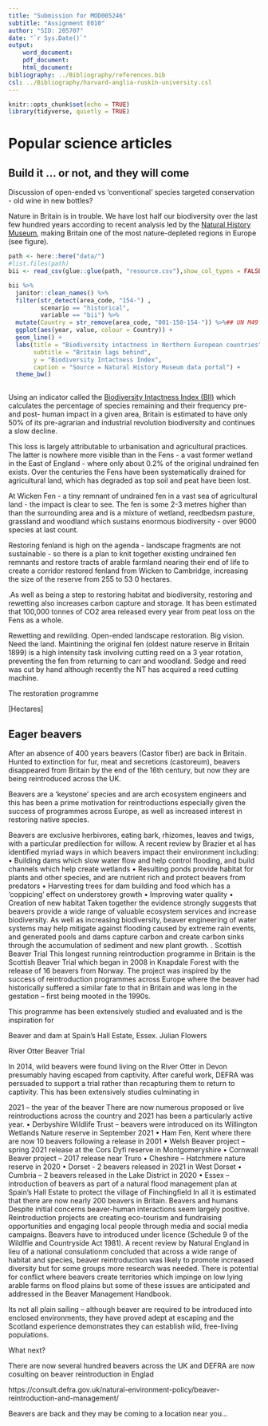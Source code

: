 ```yaml
---
title: "Submission for MOD005246"
subtitle: "Assignment E010"
author: "SID: 205707"
date: "`r Sys.Date()`"
output: 
    word_document:
    pdf_document:
    html_document:
bibliography: ../Bibliography/references.bib
csl: ../Bibliography/harvard-anglia-ruskin-university.csl
---
```


```r
knitr::opts_chunk$set(echo = TRUE)
library(tidyverse, quietly = TRUE)
```

# Popular science articles

## Build it ... or not, and they will come

Discussion of open-ended vs 'conventional' species targeted conservation - old wine in new bottles?

Nature in Britain is in trouble. We have lost half our biodiversity over the last few hundred years according to recent analysis led by the [Natural History Museum](https://www.theguardian.com/p/j72x7), making Britain one of the most nature-depleted regions in Europe (see figure).

```r
path <- here::here("data/")
#list.files(path)
bii <- read_csv(glue::glue(path, "resource.csv"),show_col_types = FALSE)
```

```r
bii %>%
  janitor::clean_names() %>%
  filter(str_detect(area_code, "154-") , 
         scenario == "historical", 
         variable == "bii") %>%
  mutate(Country = str_remove(area_code, "001-150-154-")) %>%## UN M49 codes for Northern Europe
  ggplot(aes(year, value, colour = Country)) +
  geom_line() +
  labs(title = "Biodiversity intactness in Northern European countries", 
       subtitle = "Britain lags behind", 
       y = "Biodiversity Intactness Index", 
       caption = "Source = Natural History Museum data portal") +
  theme_bw()
  

```

Using an indicator called the [Biodiversity Intactness Index (BII)](https://www.nhm.ac.uk/our-science/data/biodiversity-indicators/about-the-biodiversity-intactness-index.html) which calculates the percentage of species remaining and their frequency pre- and post- human impact in a given area, Britain is estimated to have only 50% of its pre-agrarian and industrial revolution biodiversity and continues a slow decline.

This loss is largely attributable to urbanisation and agricultural practices. The latter is nowhere more visible than in the Fens - a vast former wetland in the East of England - where only about 0.2% of the original undrained fen exists. Over the centuries the Fens have been systematically drained for agricultural land, which has degraded as top soil and peat have been lost.

At Wicken Fen - a tiny remnant of undrained fen in a vast sea of agricultural land - the impact is clear to see. The fen is some 2-3 metres higher than than the surrounding area and is a mixture of wetland, reedbedsm pasture, grassland and woodland which sustains enormous biodiversity - over 9000 species at last count.

Restoring fenland is high on the agenda - landscape fragments are not sustainable - so there is a plan to knit together existing undrained fen remnants and restore tracts of arable farmland nearing their end of life to create a corridor restored fenland from Wicken to Cambridge, increasing the size of the reserve from 255 to 53 0 hectares.

.As well as being a step to restoring habitat and biodiversity, restoring and rewetting also increases carbon capture and storage. It has been estimated that 100,000 tonnes of CO2 area released every year from peat loss on the Fens as a whole.

Rewetting and rewilding. Open-ended landscape restoration. Big vision. Need the land. Maintining the original fen (oldest nature reserve in Britain 1899) is a high intensity task involving cutting reed on a 3 year rotation, preventing the fen from returning to carr and woodland. Sedge and reed was cut by hand although recently the NT has acquired a reed cutting machine.

The restoration programme

\[Hectares\]



## Eager beavers

After an absence of 400 years beavers (Castor fiber) are back in Britain.  Hunted to extinction for fur, meat and secretions (castoreum), beavers disappeared from Britain by the end of the 16th century, but now they are being reintroduced across the UK.

Beavers are a 'keystone' species and are arch ecosystem engineers and this has been a prime motivation for reintroductions especially given the success of programmes across Europe, as well as increased interest in restoring native species.

Beavers are exclusive herbivores, eating bark, rhizomes, leaves and twigs, with a particular predilection for willow. A recent review by Brazier et al has identified myriad ways in which beavers impact their environment including:
•	Building dams which slow water flow and help control flooding, and build channels which help create wetlands
•	Resulting ponds provide habitat for plants and other species, and are nutrient rich and protect beavers from predators
•	Harvesting trees for dam building and food which has a 'coppicing' effect on understorey growth
•	Improving water quality
•	Creation of new habitat
Taken together the evidence strongly suggests that beavers provide a wide range of valuable  ecosystem services and increase biodiversity. As well as increasing biodiversity, beaver engineering of water systems may help mitigate against flooding caused by extreme rain events, and  generated pools and dams capture carbon and create carbon sinks through the accumulation of sediment and new plant growth.
.
Scottish Beaver Trial
This longest running reintroduction programme in Britain is the Scottish Beaver Trial which began in 2008 in Knapdale Forest with the release of 16 beavers from Norway. The project was inspired by the success of reintroduction programmes across Europe where the beaver had historically suffered a similar fate to that in Britain and was long in the gestation – first being mooted in the 1990s.

This programme has been extensively studied and evaluated and is the inspiration for 

  
Beaver and dam at Spain's Hall Estate, Essex.  Julian Flowers


River Otter Beaver Trial

In 2014, wild beavers were found living on the River Otter in Devon presumably having escaped from captivity. After careful work, DEFRA was persuaded to support a trial rather than recapturing them to return to captivity. This has been extensively studies culminating in 

2021 – the year of the beaver
There are now numerous proposed or live reintroductions across the country and 2021 has been a particularly active year.
•	Derbyshire Wildlife Trust – beavers were introduced on its Willington Wetlands Nature reserve in September 2021
•	Ham Fen, Kent where there are now 10 beavers following a release in 2001
•	Welsh Beaver project – spring 2021 release at the Cors Dyfi reserve in Montgomeryshire
•	Cornwall Beaver project – 2017 release near Truro
•	Cheshire – Hatchmere nature reserve in 2020
•	Dorset - 2 beavers released in 2021 in West Dorset
•	Cumbria – 2 beavers released in the Lake District in 2020
•	Essex – introduction of beavers as part of a natural flood management plan at Spain’s Hall Estate to protect the village of Finchingfield
In all it is estimated that there are now nearly 200 beavers in Britain.
Beavers and humans
Despite initial concerns beaver-human interactions seem largely positive. Reintroduction projects are creating eco-tourism and fundraising opportunities and engaging local people through media and social media campaigns.
Beavers have to introduced under licence (Schedule 9 of the Wildlfie and Countryside Act 1981).
A recent review by Natural England in lieu of a national consulationm concluded that across a wide range of habitat and species, beaver reintroduction was likely to promote increased diversity but for some groups more research was needed. There is potential for conflict where beavers create territories which impinge on low lying arable farms on flood plains but some of these issues are anticipated and addressed in the Beaver Management Handbook.

Its not all plain sailing – although beaver are required to be introduced into enclosed environments, they have proved adept at escaping and the Scotland experience demonstrates they can establish wild, free-living populations.

What next?

There are now several hundred beavers across the UK and DEFRA are now cosulting on beaver reintroduction in Englad

https://consult.defra.gov.uk/natural-environment-policy/beaver-reintroduction-and-management/ 

Beavers are back and they may be coming to a location near you…


